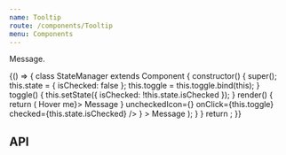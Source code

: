 ```yaml
---
name: Tooltip
route: /components/Tooltip
menu: Components
---
```



Message.

<Playground>
  {() => {
    class StateManager extends Component {
      constructor() {
        super();
        this.state = { isChecked: false };
        this.toggle = this.toggle.bind(this);
      }
      toggle() {
        this.setState({ isChecked: !this.state.isChecked });
      }
      render() {
        return (
          <SpacedGroup center>
            <Tooltip anchor={<span>Hover me</span>}>
              <SpacedGroup xs={4}>
                <span>Message</span>
              </SpacedGroup>
            </Tooltip>
            <Tooltip
              anchor={
                <IconSwitch
                  checkedIcon={<CheckIcon />}
                  uncheckedIcon={<CloseIcon />}
                  onClick={this.toggle}
                  checked={this.state.isChecked}
                />
              }
            >
              <SpacedGroup xs={4}>
                <span>Message</span>
              </SpacedGroup>
            </Tooltip>
          </SpacedGroup>
        );
      }
    }
    return <StateManager />;
  }}
</Playground>

## API

<PropsTable of={Tooltip} />
